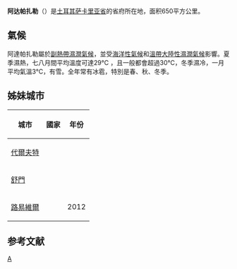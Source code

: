 {{Infobox settlement
|official_name          =阿達帕扎勒<br/>Adapazarı
|other_name             =
|native_name            =  <!-- for cities whose native name is not in English -->
|nickname               =
|settlement_type        =
|motto                  =
|image_skyline          = TR Sakarya asv2021-10 img21 Urban Park.jpg
|imagesize              =
|image_caption          =
|image_flag             =
|flag_size              =
|image_seal             =
|seal_size              =
|image_map              =
|mapsize                =
|map_caption            =
|pushpin_map            =Turkey
|pushpin_label_position =
|pushpin_map_caption    =
|coordinates_region     =TR
|subdivision_type       = 國家
|subdivision_name       ={{土耳其}}
|subdivision_type1      = [[土耳其行政區劃|省]]
|subdivision_name1      =[[薩卡里亞省|薩卡里亞省]]
|subdivision_type2      = 行政區
|subdivision_name2      = Adapazarı
|leader_title           = 市長
|leader_name            = Suleyman Disli
|established_title      = 
|established_date       =
| area_footnotes          = 
| area_blank1_title       = 總計
| area_blank1_km2         = 650
| population_footnotes    = {{Turkey district populations|SOURCE|Sakarya}}
| population_urban        = {{Turkey district populations|Sakarya|Adapazarı|şehir}}
| population_as_of        = 
{{Turkey district populations|YEAR}}| population_blank1_title = 行政區
| population_blank1       = 
| population_density_blank1_km2  =
|timezone               =[[歐洲東部時間|EET]]
|utc_offset             = +2
|timezone_DST           = [[欧洲东部夏令时间|EEST]]
|utc_offset_DST         = +3
|latd=40|latm=47|lats=|latNS=N
|longd=30|longm=24|longs=|longEW=E
|elevation_footnotes    =
|elevation_m            = 31
|elevation_ft           =
|postal_code_type       = [[郵編|郵編]]
|postal_code            = 54***
|area_code              = (+90) 264
|registration_plate     = 54
|blank_name             =
|blank_info             =
|website                = [http://www.adapazari.bel.tr/ Municipality site]
|footnotes              =
}}
'''阿达帕扎勒'''（'''{{lang-tr|Adapazarı}}'''）是[[土耳其|土耳其]][[萨卡里亚省|萨卡里亚省]]的省府所在地，面积650平方公里。

==氣候==
阿達帕扎勒屬於[[副熱帶濕潤氣候|副熱帶濕潤氣候]]，並受[[海洋性氣候|海洋性氣候]]和[[溫帶大陸性濕潤氣候|溫帶大陸性濕潤氣候]]影響。夏季濕熱，七八月間平均溫度可達29°C ，且一般都會超過30°C，冬季濕冷，一月平均氣溫3°C，有雪。全年常有冰雹，特別是春、秋、冬季。

{{Weather box
|location = 阿達帕扎勒
|metric first = yes
|single line = yes
|Jan high C = 9.6
|Feb high C = 10.6
|Mar high C = 13.6
|Apr high C = 18.7
|May high C = 23.4
|Jun high C = 27.6
|Jul high C = 29.3
|Aug high C = 29.3
|Sep high C = 26.1
|Oct high C = 21.2
|Nov high C = 16.2
|Dec high C = 11.5
|Jan mean C = 6.1
|Feb mean C = 6.4
|Mar mean C = 8.6
|Apr mean C = 12.8
|May mean C = 17.3
|Jun mean C = 21.5
|Jul mean C = 23.4
|Aug mean C = 23.2
|Sep mean C = 19.5
|Oct mean C = 15.5
|Nov mean C = 11.3
|Dec mean C = 8.0
|Jan low C = 3.1
|Feb low C = 3.1
|Mar low C = 4.7
|Apr low C = 8.2
|May low C = 12.1
|Jun low C = 15.9
|Jul low C = 18.1
|Aug low C = 18.2
|Sep low C = 14.5
|Oct low C = 11.3
|Nov low C = 7.4
|Dec low C = 5.0
|Jan rain days= 15.5
|Feb rain days= 14.1
|Mar rain days= 13.0
|Apr rain days= 11.6
|May rain days= 9.8
|Jun rain days= 8.6
|Jul rain days= 6.3
|Aug rain days= 6.7
|Sep rain days= 7.7
|Oct rain days= 11.9
|Nov rain days= 12.7
|Dec rain days= 15.6
|Jan precipitation mm = 94.1
|Feb precipitation mm = 77.0
|Mar precipitation mm = 70.0 
|Apr precipitation mm = 61.2
|May precipitation mm = 49.5
|Jun precipitation mm = 67.1
|Jul precipitation mm = 53.1
|Aug precipitation mm = 47.6
|Sep precipitation mm = 47.8
|Oct precipitation mm = 89.4
|Nov precipitation mm = 85.8
|Dec precipitation mm = 104.2
|Jan sun= 71.3   
|Feb sun= 81.2
|Mar sun= 117.8
|Apr sun= 150
|May sun= 210.8
|Jun sun= 249
|Jul sun= 272.8
|Aug sun= 260.4
|Sep sun= 204
|Oct sun= 139.5
|Nov sun= 96
|Dec sun= 71.3
|source 1 = Devlet Meteoroloji İşleri Genel Müdürlüğü <ref>{{cite web
 |url         = http://www.dmi.gov.tr/veridegerlendirme/il-ve-ilceler-istatistik.aspx?m=SAKARYA
 |title       = Sakarya Merkez (Adapazarı)
 |accessdate  = 14 March 2011
 |publisher   = Devlet Meteoroloji İşleri Genel Müdürlüğü
 |deadurl     = yes
 |archiveurl  = https://web.archive.org/web/20110313023352/http://www.dmi.gov.tr/veridegerlendirme/il-ve-ilceler-istatistik.aspx?m=SAKARYA
 |archivedate =2011-03-13}}</ref>
|date=March 2011
}}

==姊妹城市==
{| class="wikitable" border="1" style="font-size:100%; background:#FFFFEF; float:left;"
|-
! 城市
! 國家
! 年份
|-
| [[代爾夫特|代爾夫特]]
| {{荷蘭}}
|
|-
| [[舒門|舒門]]
| {{flag|保加利亞}}
|
|-
| [[路易維爾_(肯塔基州)|路易維爾]]
| {{美國}}
| 2012
|}
<div style="clear:both;"></div>

==参考文献==
{{reflist}}


{{Authority control}}
[[Category:土耳其城市|A]]